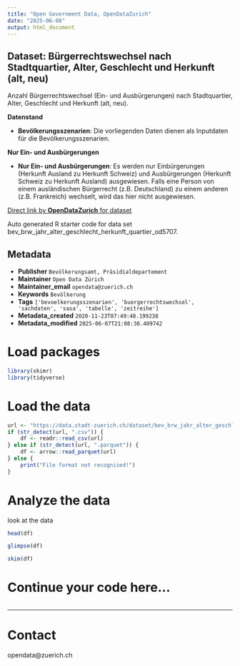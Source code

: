 ```yaml
---
title: "Open Government Data, OpenDataZurich"
date: "2025-06-08"
output: html_document
---
```


## Dataset: Bürgerrechtswechsel nach Stadtquartier, Alter, Geschlecht und Herkunft (alt, neu)


Anzahl Bürgerrechtswechsel (Ein- und Ausbürgerungen) nach Stadtquartier, Alter, Geschlecht und Herkunft (alt, neu).


**Datenstand**

- **Bevölkerungsszenarien**: Die vorliegenden Daten dienen als Inputdaten für die Bevölkerungsszenarien.

 

[]()

**Nur Ein- und Ausbürgerungen**

- **Nur Ein- und Ausbürgerungen**: Es werden nur Einbürgerungen (Herkunft Ausland zu Herkunft Schweiz) und Ausbürgerungen (Herkunft Schweiz zu Herkunft Ausland) ausgewiesen. Falls eine Person von einem ausländischen Bürgerrecht (z.B. Deutschland) zu einem anderen (z.B. Frankreich) wechselt, wird das hier nicht ausgewiesen.

 

[]()



[Direct link by **OpenDataZurich** for dataset](https://data.stadt-zuerich.ch/dataset/bev_brw_jahr_alter_geschlecht_herkunft_quartier_od5707)

Auto generated R starter code for data set bev_brw_jahr_alter_geschlecht_herkunft_quartier_od5707.

## Metadata

- **Publisher** `Bevölkerungsamt, Präsidialdepartement`
- **Maintainer** `Open Data Zürich`
- **Maintainer_email** `opendata@zuerich.ch`
- **Keywords** `Bevölk­erung`
- **Tags** `['bevoelkerungsszenarien', 'buergerrechtswechsel', 'sachdaten', 'sasa', 'tabelle', 'zeitreihe']`
- **Metadata_created** `2020-11-23T07:49:48.199238`
- **Metadata_modified** `2025-06-07T21:08:30.409742`


# Load packages

```r
library(skimr)
library(tidyverse)
```

# Load the data

```r
url <- "https://data.stadt-zuerich.ch/dataset/bev_brw_jahr_alter_geschlecht_herkunft_quartier_od5707/download/BEV570OD5707.csv"
if (str_detect(url, ".csv")) {
    df <- readr::read_csv(url)
} else if (str_detect(url, ".parquet")) {
    df <- arrow::read_parquet(url)
} else {
    print("File format not recognised!")
}
```

# Analyze the data

look at the data
```r
head(df)
```

```r
glimpse(df)
```

```r
skim(df)
```

# Continue your code here...

```r

```

------------------------------------------------------------------------

# Contact

opendata@zuerich.ch
